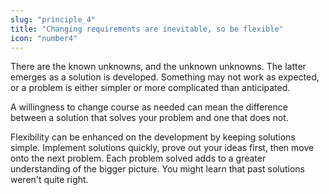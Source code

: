```yaml
---
slug: "principle_4"
title: "Changing requirements are inevitable, so be flexible"
icon: "number4"
---
```


There are the known unknowns, and the unknown unknowns. The latter emerges as a solution is developed. Something may not work as expected, or a problem is either simpler or more complicated than anticipated.

A willingness to change course as needed can mean the difference between a solution that solves your problem and one that does not.

Flexibility can be enhanced on the development by keeping solutions simple. Implement solutions quickly, prove out your ideas first, then move onto the next problem. Each problem solved adds to a greater understanding of the bigger picture. You might learn that past solutions weren't quite right.
